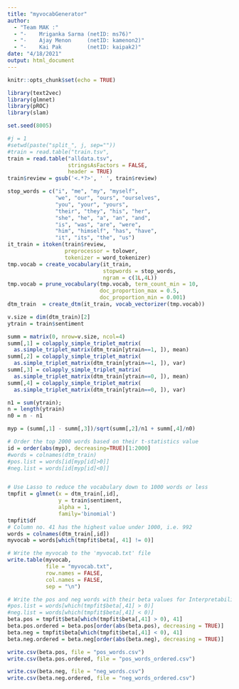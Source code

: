 ```yaml
---
title: "myvocabGenerator"
author: 
  - "Team MAK :"
  - "-    Mriganka Sarma (netID: ms76)"
  - "-    Ajay Menon     (netID: kamenon2)"
  - "-    Kai Pak        (netID: kaipak2)"
date: "4/18/2021"
output: html_document
---
```


```r
knitr::opts_chunk$set(echo = TRUE)
```

```r
library(text2vec)
library(glmnet)
library(pROC)
library(slam)

set.seed(8005)

#j = 1
#setwd(paste("split_", j, sep=""))
#train = read.table("train.tsv",
train = read.table("alldata.tsv",
                   stringsAsFactors = FALSE,
                   header = TRUE)
train$review = gsub('<.*?>', ' ', train$review)

stop_words = c("i", "me", "my", "myself", 
               "we", "our", "ours", "ourselves", 
               "you", "your", "yours", 
               "their", "they", "his", "her", 
               "she", "he", "a", "an", "and",
               "is", "was", "are", "were", 
               "him", "himself", "has", "have", 
               "it", "its", "the", "us")
it_train = itoken(train$review,
                  preprocessor = tolower, 
                  tokenizer = word_tokenizer)
tmp.vocab = create_vocabulary(it_train, 
                              stopwords = stop_words, 
                              ngram = c(1L,4L))
tmp.vocab = prune_vocabulary(tmp.vocab, term_count_min = 10,
                             doc_proportion_max = 0.5,
                             doc_proportion_min = 0.001)
dtm_train  = create_dtm(it_train, vocab_vectorizer(tmp.vocab))

v.size = dim(dtm_train)[2]
ytrain = train$sentiment

summ = matrix(0, nrow=v.size, ncol=4)
summ[,1] = colapply_simple_triplet_matrix(
  as.simple_triplet_matrix(dtm_train[ytrain==1, ]), mean)
summ[,2] = colapply_simple_triplet_matrix(
  as.simple_triplet_matrix(dtm_train[ytrain==1, ]), var)
summ[,3] = colapply_simple_triplet_matrix(
  as.simple_triplet_matrix(dtm_train[ytrain==0, ]), mean)
summ[,4] = colapply_simple_triplet_matrix(
  as.simple_triplet_matrix(dtm_train[ytrain==0, ]), var)

n1 = sum(ytrain); 
n = length(ytrain)
n0 = n - n1

myp = (summ[,1] - summ[,3])/sqrt(summ[,2]/n1 + summ[,4]/n0)

# Order the top 2000 words based on their t-statistics value
id = order(abs(myp), decreasing=TRUE)[1:2000]
#words = colnames(dtm_train)
#pos.list = words[id[myp[id]>0]]
#neg.list = words[id[myp[id]<0]]


# Use Lasso to reduce the vocabulary down to 1000 words or less
tmpfit = glmnet(x = dtm_train[,id], 
                y = train$sentiment, 
                alpha = 1,
                family='binomial')
tmpfit$df
# Column no. 41 has the highest value under 1000, i.e. 992
words = colnames(dtm_train[,id])
myvocab = words[which(tmpfit$beta[, 41] != 0)]

# Write the myvocab to the 'myvocab.txt' file
write.table(myvocab, 
            file = "myvocab.txt", 
            row.names = FALSE, 
            col.names = FALSE, 
            sep = "\n")

# Write the pos and neg words with their beta values for Interpretability analysis
#pos.list = words[which(tmpfit$beta[,41] > 0)]
#neg.list = words[which(tmpfit$beta[,41] < 0)]
beta.pos = tmpfit$beta[which(tmpfit$beta[,41] > 0), 41]
beta.pos.ordered = beta.pos[order(abs(beta.pos), decreasing = TRUE)]
beta.neg = tmpfit$beta[which(tmpfit$beta[,41] < 0), 41]
beta.neg.ordered = beta.neg[order(abs(beta.neg), decreasing = TRUE)]

write.csv(beta.pos, file = "pos_words.csv")
write.csv(beta.pos.ordered, file = "pos_words_ordered.csv")

write.csv(beta.neg, file = "neg_words.csv")
write.csv(beta.neg.ordered, file = "neg_words_ordered.csv")
```
